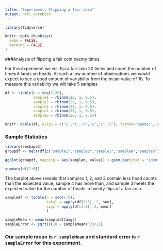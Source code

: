 ```yaml
---
title: "Experiment: Flipping a fair coin"
output: html_notebook
---
```


```r
library(tidyverse)

knitr::opts_chunk$set(
  echo = FALSE,
  warning = FALSE
)

```

###Analysis of flipping a fair coin twenty times.

For this experiment we will flip a fair coin 20 times and count the number of times it lands on heads. At such a low number of observations we would expect to see a good amount of variability from the mean value of 10. To measure this variability we will take 5 samples

```r
df <- tibble(n = seq(1:20),
             sample1 = rbinom(20, 1, 0.5),
             sample2 = rbinom(20, 1, 0.5),
             sample3 = rbinom(20, 1, 0.5),
             sample4 = rbinom(20, 1, 0.5),
             sample5 = rbinom(20, 1, 0.5))

knitr::kable(df, align = c('c','c','c','c','c','c'), format="pandoc", caption = "Table of Results (0 = Tails, 1 = Heads)")
```

### Sample Statistics

```r
library(reshape2)
groupdf <- melt(df[c("sample1","sample2","sample3","sample4","sample5")], variable.name = "samplen", id.vars = 1)

ggplot(groupdf, mapping = aes(samplen, value)) + geom_bar(stat = "identity", fill = "steelblue") + labs(x=NULL, y="Number of Heads", title = "Head Counts per Sample") + geom_hline(yintercept = 10, colour = "light gray", size = 1) + theme_minimal()

summary(df[2:6])
```

The barplot above reveals that samples 1, 2, and 3 contain less head counts than the expected value, sample 4 has more than, and sample 3 meets the expected value for the number of heads in twenty flips of a fair coin.

```r
sampledf <- tibble(n = seq(1:5),
                   total = apply(df[2:6], 2, sum),
                   avgs = apply(df[2:6], 2, mean)
                   )

sampleMean <- mean(sampledf$avgs)
sampleError <- sqrt(((10 - sampleMean)^2)/25)
```

### Our sample mean is `r sampleMean` and standard error is `r sampleError` for this experiment.


